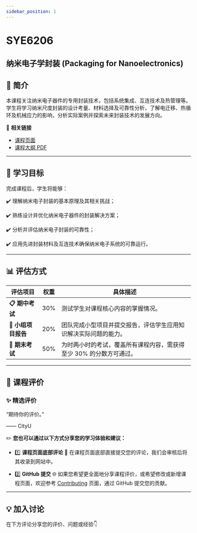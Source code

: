 ```yaml
---
sidebar_position: 1
---
```


# SYE6206
## 纳米电子学封装 (Packaging for Nanoelectronics)

## **📘 简介**
本课程关注纳米电子器件的专用封装技术，包括系统集成、互连技术及热管理等。学生将学习纳米尺度封装的设计考量、材料选择及可靠性分析，了解电迁移、热循环及机械应力的影响，分析实际案例并探索未来封装技术的发展方向。

🔗 **相关链接**
- [课程页面](https://www.cityu.edu.hk/catalogue/pg/202425/course/SYE6206.htm)
- [课程大纲 PDF](https://www.cityu.edu.hk/catalogue/pg/202425/course/SYE6206.pdf)

---

## **🎯 学习目标**

完成课程后，学生将能够：

✔️ 理解纳米电子封装的基本原理及其相关挑战；

✔️ 熟练设计并优化纳米电子器件的封装解决方案；

✔️ 分析并评估纳米电子封装的可靠性；

✔️ 应用先进封装材料及互连技术确保纳米电子系统的可靠运行。

---

## **📊 评估方式**

| **评估项目**            | **权重** | **具体描述**                                                                                       |
|------------------------|---------|---------------------------------------------------------------------------------------------------|
| **📋 期中考试**          | 30%      | 测试学生对课程核心内容的掌握情况。                                                                   |
| **📂 小组项目报告**       | 20%      | 团队完成小型项目并提交报告，评估学生应用知识解决实际问题的能力。                                            |
| **📝 期末考试**          | 50%      | 为时两小时的考试，覆盖所有课程内容，需获得至少 30% 的分数方可通过。                                          |

---

## **💬 课程评价**

### ✨ **精选评价**
<div className={commentStyles.commentBox}>
    <p className={commentStyles.commentText}>
        “期待你的评价。”
    </p>
    <p className={commentStyles.commentAuthor}>—— CityU</p>
</div>

✏️ **您也可以通过以下方式分享您的学习体验和建议：**

- 1️⃣ **课程页面底部评论**
💬 在课程页面底部直接提交您的评论，我们会审核后将其收录到网站中。

- 2️⃣ **GitHub 提交**
🌐 如果您希望更全面地分享课程评价，或希望修改或新增课程页面，欢迎参考 [Contributing](/contributing) 页面，通过 GitHub 提交您的贡献。

---

## **💡 加入讨论**

在下方评论分享您的评价、问题或经验👇
<Utterances />